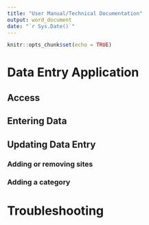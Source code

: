 ```yaml
---
title: "User Manual/Technical Documentation"
output: word_document
date: "`r Sys.Date()`"
---
```


```r
knitr::opts_chunk$set(echo = TRUE)
```

# Data Entry Application

## Access

## Entering Data

## Updating Data Entry

### Adding or removing sites

### Adding a category

# Troubleshooting 
